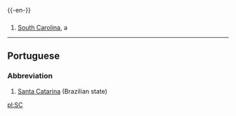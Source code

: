 {{-en-}}

==={{Abbreviation}}===
#[[South Carolina]], a {{USstate}}
----
==Portuguese==
===Abbreviation===
#[[Santa Catarina]] (Brazilian state)

[[pl:SC]]